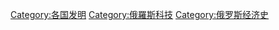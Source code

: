 [[Category:各国发明|Category:各国发明]]
[[Category:俄羅斯科技|Category:俄羅斯科技]]
[[Category:俄罗斯经济史|Category:俄罗斯经济史]]